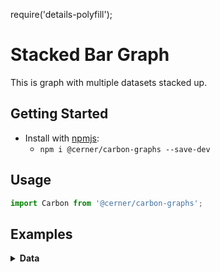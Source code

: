 require('details-polyfill');

# Stacked Bar Graph
This is graph with multiple datasets stacked up.

## Getting Started

- Install with [npmjs](https://www.npmjs.com):
  - `npm i @cerner/carbon-graphs --save-dev`

## Usage
```jsx
import Carbon from '@cerner/carbon-graphs';
```
## Examples
<BarGraph />

<details>
<summary style={{fontSize: 24 }}>
<b>Data</b>
</summary>

### Graph Config object
<GraphConfig />

### Data objects

#### Dataset 1
<DataObject1 />

#### Dataset 2
<DataObject2 />

#### Dataset 3
<DataObject3 />

</details>
